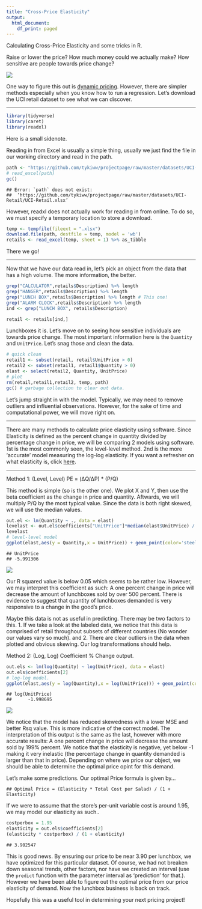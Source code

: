 ```yaml
---
title: "Cross-Price Elasticity"
output:
  html_document:
    df_print: paged
---
```


Calculating Cross-Price Elasticity and some tricks in R.

Raise or lower the price? How much money could we actually make? How sensitive are people towards price change?

![](http://econs.com.sg/wp-content/uploads/Inelastic-Demand.png)

One way to figure this out is [dynamic pricing](https://tykiww.github.io/2018-05-05-Dynamic-Chocolate-Pricing/). However, there are simpler methods especially when you know how to run a regression. Let's download the UCI retail dataset to see what we can discover.

<hr>

```r
library(tidyverse)
library(caret)
library(readxl)
```

Here is a small sidenote.

Reading in from Excel is usually a simple thing, usually we just find the file in our working directory and read in the path. 

```r
path <- "https://github.com/tykiww/projectpage/raw/master/datasets/UCI-Retail/UCI-Retail.xlsx"
# read_excel(path)
gc()
```

    ## Error: `path` does not exist:
    ##  ‘https://github.com/tykiww/projectpage/raw/master/datasets/UCI-Retail/UCI-Retail.xlsx’

However, readxl does not actually work for reading in from online. To do so, we must specify a temporary location to store a download.

```r
temp <- tempfile(fileext = ".xlsx")
download.file(path, destfile = temp, model = 'wb')
retails <- read_excel(temp, sheet = 1) %>% as_tibble
```

There we go!

<hr>

Now that we have our data read in, let's pick an object from the data that has a high volume. The more information, the better.

```r
grep("CALCULATOR",retails$Description) %>% length
grep("HANGER",retails$Description) %>% length
grep("LUNCH BOX",retails$Description) %>% length # This one!
grep("ALARM CLOCK",retails$Description) %>% length
ind <- grep("LUNCH BOX", retails$Description)

retail <- retails[ind,]
```

Lunchboxes it is. Let's move on to seeing how sensitive individuals are towards price change. The most important information here is the `Quantity` and `UnitPrice`. Let's snag those and clean the data.

```r
# quick clean
retail1 <- subset(retail, retail$UnitPrice > 0)
retail2 <- subset(retail1, retail1$Quantity > 0)
elast <- select(retail2, Quantity, UnitPrice)
# plot
rm(retail,retail1,retail2, temp, path)
gc() # garbage collection to clear out data.
```


Let's jump straight in with the model. Typically, we may need to remove outliers and influential observations. However, for the sake of time and computational power, we will move right on.

<hr>

There are many methods to calculate price elasticity using software. Since Elasticity is defined as the percent change in quantity divided by percentage change in price, we will be comparing 2 models using software. 1st is the most commonly seen, the level-level method. 2nd is the more 'accurate' model measuring the log-log elasticity. If you want a refresher on what elasticity is, click [here](https://courses.lumenlearning.com/boundless-economics/chapter/price-elasticity-of-demand/).

<hr>

Method 1: (Level, Level) PE = (ΔQ/ΔP) * (P/Q)

This method is simple (so is the other one). We plot X and Y, then use the beta coefficient as the change in price and quantity. Aftwards, we will multiply P/Q by the most typical value. Since the data is both right skewed, we will use the median values.

```r
out.el <- lm(Quantity ~ ., data = elast)
levelast <- out.el$coefficients["UnitPrice"]*median(elast$UnitPrice) / median(elast$Quantity)
levelast
# level-level model
ggplot(elast,aes(y = Quantity,x = UnitPrice)) + geom_point(color='steel blue') + geom_smooth(method = 'lm', formula = y~x, se = FALSE, color = 'forest green')
```

    ## UnitPrice 
    ## -5.991306
    
![](https://tykiww.github.io/img/CPE/one.png)

Our R squared value is below 0.05 which seems to be rather low. However, we may interpret this coefficient as such: A one percent change in price will decrease the amount of lunchboxes sold by over 500 percent. There is evidence to suggest that quantity of lunchboxes demanded is very responsive to a change in the good’s price.

Maybe this data is not as useful in predicting. There may be two factors to this. 1. If we take a look at the labeled data, we notice that this data is comprised of retail throughout subsets of different countries (No wonder our values vary so much). and 2. There are clear outliers in the data when plotted and obvious skewing. Our log transformations should help.


Method 2:  (Log, Log) Coefficient % Change output.

```r
out.els <- lm(log(Quantity) ~ log(UnitPrice), data = elast)
out.els$coefficients[2]
# log-log model.
ggplot(elast,aes(y = log(Quantity),x = log(UnitPrice))) + geom_point(color='steel blue') + geom_smooth(method = 'lm', formula = y~x, se = FALSE, color = 'forest green')
```

    ## log(UnitPrice) 
    ##      -1.998695  

![](https://tykiww.github.io/img/CPE/two.png)

We notice that the model has reduced skewedness with a lower MSE and better Rsq value. This is more indicative of the correct model. The interpretation of this output is the same as the last, however with more accurate results: A one percent change in price will decrease the amount sold by 199% percent. We notice that the elasticity is negative, yet below -1 making it very inelastic (the percentage change in quantity demanded is larger than that in price). Depending on where we price our object, we should be able to determine the optimal price opint for this demand.

Let's make some predictions. Our optimal Price formula is given by...

    ## Optimal Price = (Elasticity * Total Cost per Salad) / (1 + Elasticity)

If we were to assume that the store's per-unit variable cost is around 1.95, we may model our elasticity as such..

```r
costperbox = 1.95
elasticity = out.els$coefficients[2]
(elasticity * costperbox) / (1 + elasticity)
```

    ## 3.902547

This is good news. By ensuring our price to be near 3.90 per lunchbox, we have optimized for this particular dataset. Of course, we had not breaken down seasonal trends, other factors, nor have we created an interval (use the `predict` function with the parameter interval as 'prediction' for that.). However we have been able to figure out the optimal price from our price elasticity of demand. Now the lunchbox business is back on track.

Hopefully this was a useful tool in determining your next pricing project!
